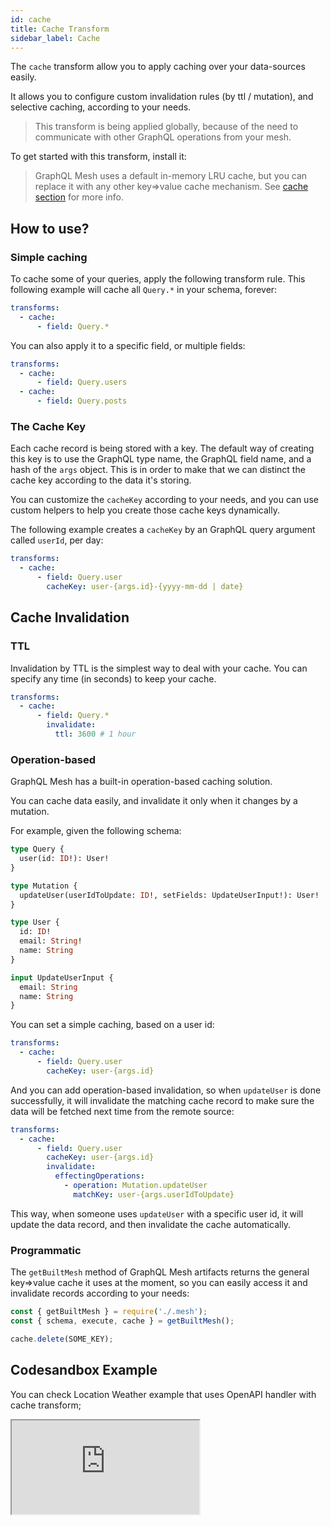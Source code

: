 ```yaml
---
id: cache
title: Cache Transform
sidebar_label: Cache
---
```


The `cache` transform allow you to apply caching over your data-sources easily.

It allows you to configure custom invalidation rules (by ttl / mutation), and selective caching, according to your needs.

> This transform is being applied globally, because of the need to communicate with other GraphQL operations from your mesh.

To get started with this transform, install it:

<PackageInstall packages="@graphql-mesh/transform-cache" />

> GraphQL Mesh uses a default in-memory LRU cache, but you can replace it with any other key=>value cache mechanism. See [cache section](/docs/cache/inmemory-lru) for more info.

## How to use?

### Simple caching

To cache some of your queries, apply the following transform rule. This following example will cache all `Query.*` in your schema, forever:

```yml
transforms:
  - cache:
      - field: Query.*
```

You can also apply it to a specific field, or multiple fields:

```yml
transforms:
  - cache:
      - field: Query.users
  - cache:
      - field: Query.posts
```

### The Cache Key

Each cache record is being stored with a key. The default way of creating this key is to use the GraphQL type name, the GraphQL field name, and a hash of the `args` object. This is in order to make that we can distinct the cache key according to the data it's storing.

You can customize the `cacheKey` according to your needs, and you can use custom helpers to help you create those cache keys dynamically.

The following example creates a `cacheKey` by an GraphQL query argument called `userId`, per day:

```yml
transforms:
  - cache:
      - field: Query.user
        cacheKey: user-{args.id}-{yyyy-mm-dd | date}
```

## Cache Invalidation

### TTL

Invalidation by TTL is the simplest way to deal with your cache. You can specify any time (in seconds) to keep your cache.

```yml
transforms:
  - cache:
      - field: Query.*
        invalidate:
          ttl: 3600 # 1 hour
```

### Operation-based

GraphQL Mesh has a built-in operation-based caching solution.

You can cache data easily, and invalidate it only when it changes by a mutation.

For example, given the following schema:

```graphql
type Query {
  user(id: ID!): User!
}

type Mutation {
  updateUser(userIdToUpdate: ID!, setFields: UpdateUserInput!): User!
}

type User {
  id: ID!
  email: String!
  name: String
}

input UpdateUserInput {
  email: String
  name: String
}
```

You can set a simple caching, based on a user id:

```yml
transforms:
  - cache:
      - field: Query.user
        cacheKey: user-{args.id}
```

And you can add operation-based invalidation, so when `updateUser` is done successfully, it will invalidate the matching cache record to make sure the data will be fetched next time from the remote source:

```yml
transforms:
  - cache:
      - field: Query.user
        cacheKey: user-{args.id}
        invalidate:
          effectingOperations:
            - operation: Mutation.updateUser
              matchKey: user-{args.userIdToUpdate}
```

This way, when someone uses `updateUser` with a specific user id, it will update the data record, and then invalidate the cache automatically.

### Programmatic

The `getBuiltMesh` method of GraphQL Mesh artifacts returns the general key=>value cache it uses at the moment, so you can easily access it and invalidate records according to your needs:

```ts
const { getBuiltMesh } = require('./.mesh');
const { schema, execute, cache } = getBuiltMesh();

cache.delete(SOME_KEY);
```

## Codesandbox Example

You can check Location Weather example that uses OpenAPI handler with cache transform;

<iframe
     src="https://codesandbox.io/embed/github/Urigo/graphql-mesh/tree/master/examples/openapi-location-weather?fontsize=14&hidenavigation=1&theme=dark&module=%2F.meshrc.yml"
     style={{width:"100%", height:"500px", border:"0", borderRadius: "4px", overflow:"hidden"}}
     title="typescript-location-weather-example"
     allow="geolocation; microphone; camera; midi; vr; accelerometer; gyroscope; payment; ambient-light-sensor; encrypted-media; usb"
     sandbox="allow-modals allow-forms allow-popups allow-scripts allow-same-origin"/>

## Config API Reference

{@import ../generated-markdown/CacheTransformConfig.generated.md}
